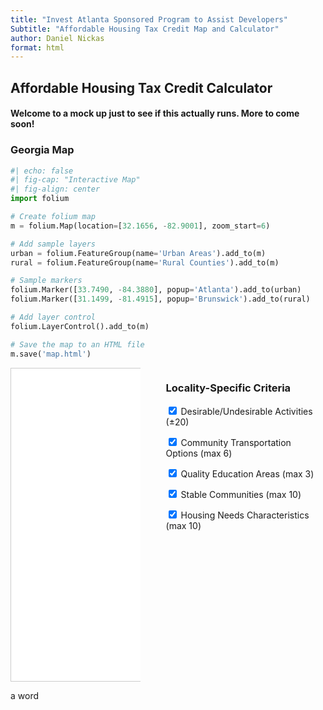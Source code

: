 ```yaml
---
title: "Invest Atlanta Sponsored Program to Assist Developers"
Subtitle: "Affordable Housing Tax Credit Map and Calculator"
author: Daniel Nickas
format: html
---
```


## Affordable Housing Tax Credit Calculator

#### Welcome to a mock up just to see if this actually runs. More to come soon!

### Georgia Map
```python
#| echo: false
#| fig-cap: "Interactive Map"
#| fig-align: center
import folium

# Create folium map
m = folium.Map(location=[32.1656, -82.9001], zoom_start=6)

# Add sample layers
urban = folium.FeatureGroup(name='Urban Areas').add_to(m)
rural = folium.FeatureGroup(name='Rural Counties').add_to(m)

# Sample markers
folium.Marker([33.7490, -84.3880], popup='Atlanta').add_to(urban)
folium.Marker([31.1499, -81.4915], popup='Brunswick').add_to(rural)

# Add layer control
folium.LayerControl().add_to(m)

# Save the map to an HTML file
m.save('map.html')
```

:::{.columns}
::: {.column width="50%"}
<iframe src="map.html" width="100%" height="500px" style="border:1px solid #ccc;"></iframe>
:::

::: {.column width="50%" style="padding-left: 20px;"}
### Locality-Specific Criteria

<form>
  <label><input type="checkbox" onclick="toggleLayer('Desirable/Undesirable Activities')" checked>
    Desirable/Undesirable Activities (±20)</label><br>

  <label><input type="checkbox" onclick="toggleLayer('Community Transportation Options')" checked>
    Community Transportation Options (max 6)</label><br>

  <label><input type="checkbox" onclick="toggleLayer('Quality Education Areas')" checked>
    Quality Education Areas (max 3)</label><br>

  <label><input type="checkbox" onclick="toggleLayer('Stable Communities')" checked>
    Stable Communities (max 10)</label><br>

  <label><input type="checkbox" onclick="toggleLayer('Housing Needs Characteristics')" checked>
    Housing Needs Characteristics (max 10)</label><br>
</form>
:::
:::

a word
